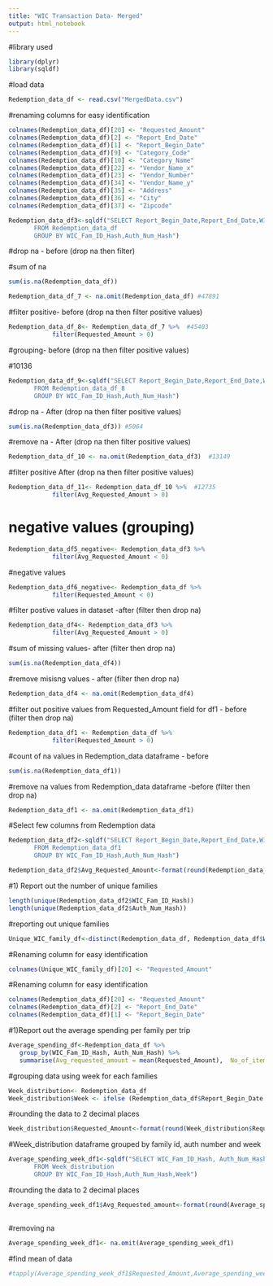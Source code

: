 ```yaml
---
title: "WIC Transaction Data- Merged"
output: html_notebook
---
```


#library used

```r
library(dplyr)
library(sqldf)

```
#load data
```r
Redemption_data_df <- read.csv("MergedData.csv")
```

#renaming columns for easy identification

```r
colnames(Redemption_data_df)[20] <- "Requested_Amount"
colnames(Redemption_data_df)[2] <- "Report_End_Date"
colnames(Redemption_data_df)[1] <- "Report_Begin_Date"
colnames(Redemption_data_df)[9] <- "Category_Code"
colnames(Redemption_data_df)[10] <- "Category_Name"
colnames(Redemption_data_df)[22] <- "Vendor_Name_x"
colnames(Redemption_data_df)[23] <- "Vendor_Number"
colnames(Redemption_data_df)[34] <- "Vendor_Name_y"
colnames(Redemption_data_df)[35] <- "Address"
colnames(Redemption_data_df)[36] <- "City"
colnames(Redemption_data_df)[37] <- "Zipcode"


```




```r
Redemption_data_df3<-sqldf("SELECT Report_Begin_Date,Report_End_Date,WIC_Fam_ID_Hash, Auth_Num_Hash,Avg(Requested_Amount) as Avg_Requested_Amount,Category_Code,Category_Name,Vendor_Name_x,Vendor_Number,Vendor_Name_y, Address, City, Zipcode
       FROM Redemption_data_df
       GROUP BY WIC_Fam_ID_Hash,Auth_Num_Hash")
```

#drop na - before (drop na then filter)

#sum of na

```r
sum(is.na(Redemption_data_df))
```


```r
Redemption_data_df_7 <- na.omit(Redemption_data_df) #47891
```

#filter positive- before (drop na then filter positive values)

```r

Redemption_data_df_8<- Redemption_data_df_7 %>%  #45403
            filter(Requested_Amount > 0)

```


#grouping- before (drop na then filter positive values)

#10136

```r

Redemption_data_df_9<-sqldf("SELECT Report_Begin_Date,Report_End_Date,WIC_Fam_ID_Hash, Auth_Num_Hash,Avg(Requested_Amount) as Avg_Requested_Amount,Category_Code,Category_Name,Vendor_Name_x,Vendor_Number,Vendor_Name_y, Address, City, Zipcode
       FROM Redemption_data_df_8
       GROUP BY WIC_Fam_ID_Hash,Auth_Num_Hash")

```


#drop na - After (drop na then filter positive values)

```r
sum(is.na(Redemption_data_df3)) #5064

```
#remove na -  After (drop na then filter positive values)

```r
Redemption_data_df_10 <- na.omit(Redemption_data_df3)  #13149
```





#filter positive  After (drop na then filter positive values)

```r

Redemption_data_df_11<- Redemption_data_df_10 %>%  #12735
            filter(Avg_Requested_Amount > 0)

```




# negative values (grouping)
```r
Redemption_data_df5_negative<- Redemption_data_df3 %>%
            filter(Avg_Requested_Amount < 0)
```

#negative values

```r
Redemption_data_df6_negative<- Redemption_data_df %>%
            filter(Requested_Amount < 0)

```




#filter postive values in dataset -after (filter then drop na)

```r
Redemption_data_df4<- Redemption_data_df3 %>%
            filter(Avg_Requested_Amount > 0)
```

#sum of missing values- after (filter then drop na)

```r
sum(is.na(Redemption_data_df4))


```
#remove misisng values - after (filter then drop na)

```r
Redemption_data_df4 <- na.omit(Redemption_data_df4)

```




#filter out positive values from Requested_Amount field for df1 - before (filter then drop na)

```r
Redemption_data_df1 <- Redemption_data_df %>%
            filter(Requested_Amount > 0)
```

#count of na values in Redemption_data dataframe - before

```r
sum(is.na(Redemption_data_df1))
```

#remove na values from Redemption_data dataframe -before (filter then drop na)

```r
Redemption_data_df1 <- na.omit(Redemption_data_df1)

```

#Select few columns from Redemption data 

```r
Redemption_data_df2<-sqldf("SELECT Report_Begin_Date,Report_End_Date,WIC_Fam_ID_Hash, Auth_Num_Hash,Avg(Requested_Amount) as Avg_Requested_Amount,Category_Code,Category_Name,Vendor_Name_x,Vendor_Number,Vendor_Name_y, Address, City, Zipcode
       FROM Redemption_data_df1
       GROUP BY WIC_Fam_ID_Hash,Auth_Num_Hash")
```


```r
Redemption_data_df2$Avg_Requested_Amount<-format(round(Redemption_data_df2$Avg_Requested_Amount, 2), nsmall = 2) 
```



#1) Report out the number of unique families

```r
length(unique(Redemption_data_df2$WIC_Fam_ID_Hash))
length(unique(Redemption_data_df2$Auth_Num_Hash))

```

#reporting out unique families 

```r
Unique_WIC_family_df<-distinct(Redemption_data_df, Redemption_data_df$WIC_Fam_ID_Hash, .keep_all = TRUE)
```

#Renaming column for easy identification

```r
colnames(Unique_WIC_family_df)[20] <- "Requested_Amount"

```
#Renaming column for easy identification

```r
colnames(Redemption_data_df)[20] <- "Requested_Amount"
colnames(Redemption_data_df)[2] <- "Report_End_Date"
colnames(Redemption_data_df)[1] <- "Report_Begin_Date"
```


#1)Report out the average spending per family per trip


```r
Average_spending_df<-Redemption_data_df %>%
   group_by(WIC_Fam_ID_Hash, Auth_Num_Hash) %>% 
   summarise(Avg_requested_amount = mean(Requested_Amount),  No_of_items=n())
```
#grouping data using week for each families

```r

Week_distribution<- Redemption_data_df
Week_distribution$Week <- ifelse (Redemption_data_df$Report_Begin_Date == '2/17/2021' & Redemption_data_df$Report_End_Date == '2/23/2021','Week1',ifelse(Redemption_data_df$Report_Begin_Date == '2/24/2021' & Redemption_data_df$Report_End_Date == '3/2/2021','Week2','week3' ))

```

#rounding the data to 2 decimal places

```r
Week_distribution$Requested_Amount<-format(round(Week_distribution$Requested_Amount, 2), nsmall = 2)     
```
#Week_distribution dataframe grouped by family id, auth number and week

```r
Average_spending_week_df1<-sqldf("SELECT WIC_Fam_ID_Hash, Auth_Num_Hash,Requested_Amount, AVG(Requested_Amount) as Avg_Requested_amount,Week
       FROM Week_distribution
       GROUP BY WIC_Fam_ID_Hash,Auth_Num_Hash,Week")


```

#rounding the data to 2 decimal places

```r

Average_spending_week_df1$Avg_Requested_amount<-format(round(Average_spending_week_df1$Avg_Requested_amount, 2), nsmall = 2) 
 
```

#removing na 

```r
Average_spending_week_df1<- na.omit(Average_spending_week_df1)
```

#find mean of data

```r
#tapply(Average_spending_week_df1$Requested_Amount,Average_spending_week_df1$Week, mean)
```



```r

```

